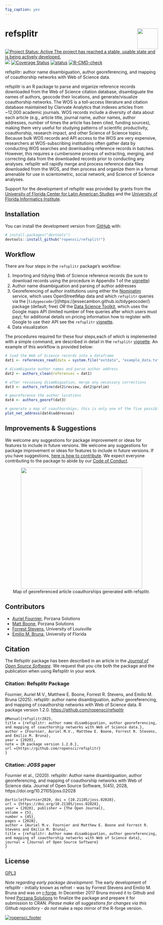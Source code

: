 ```yaml
---
fig_caption: yes
---
```


# refsplitr <img src="man/figures/logo.png" align="right" height="68" />

<!-- badges: start -->

[![Project Status: Active The project has reached a stable, usable state and is being actively developed.](http://www.repostatus.org/badges/latest/active.svg)](http://www.repostatus.org/#active)
[![](https://badges.ropensci.org/256_status.svg)](https://github.com/ropensci/onboarding/issues/256)
[![Coverage Status](https://coveralls.io/repos/github/ropensci/refsplitr/badge.svg?branch=master)](https://coveralls.io/github/ropensci/refsplitr?branch=master)
[![status](https://joss.theoj.org/papers/3e46a4970fea0da996251617d2fa85ca/status.svg)](https://joss.theoj.org/papers/3e46a4970fea0da996251617d2fa85ca)
[![R-CMD-check](https://github.com/embruna/refsplitr/workflows/R-CMD-check/badge.svg)](https://github.com/embruna/refsplitr/actions)
<!-- badges: end -->

refsplitr: author name disambiguation, author georeferencing, and mapping of coauthorship networks with Web of Science data.

refsplitr is an R package to parse and organize reference records downloaded from the Web of Science citation database, disambiguate the names of authors, geocode their locations, and generate/visualize coauthorship networks. The WOS is a toll-access literature and citation database maintained by Clarivate Analytics that indexes articles from \~12,000 academic journals. WOS records include a diversity of data about each article (e.g., article title, journal name, author names, author addresses, number of times the article has been cited, funding sources), making them very useful for studying patterns of scientific productivity, coauthorship, research impact, and other Science of Science topics. Because bulk WOS records and API access to the WOS are very expensive, researchers at WOS-subscribing institutions often gather data by conducting WOS searches and downloading reference records in batches. However, this requires a cumbersome process of extracting, merging, and correcting data from the downloaded records prior to conducting any analyses. refsplitr will rapidly merge and process reference data files downloaded from the WOS, and then process and organize them in a format amenable for use in scientometric, social network, and Science of Science analyses.

Support for the development of refsplitr was provided by grants from the [University of Florida Center for Latin American Studies](http://www.latam.ufl.edu/) and the [University of Florida Informatics Institute](https://informatics.institute.ufl.edu/).

## Installation

You can install the development version from [GitHub](https://github.com/) with:

``` r
# install.packages("devtools")
devtools::install_github("ropensci/refsplitr")
```


## Workflow

There are four steps in the `refsplitr` package's workflow:

1.  Importing and tidying Web of Science reference records (be sure to download records using the procedure in Appendix 1 of the [vignette](https://docs.ropensci.org/refsplitr/articles/refsplitr.html))
2.  Author name disambiguation and parsing of author addresses
3.  Georeferencing of author institutions using either the [Nominatim](https://nominatim.org/) service, which uses OpenStreetMap data and which `refsplitr` queries via the [`tidygeocoder`]((https://jessecambon.github.io/tidygeocoder/) package (default; free) _OR_ the  [Data Science Toolkit](http://www.datasciencetoolkit.org/), which uses the Google maps API (limited number of free queries after which users must pay); for additional details on pricing information how to register with Google to use their API see the `refsplitr` [vignette](https://docs.ropensci.org/refsplitr/articles/refsplitr.html).
4.  Data visualization

The procedures required for these four steps,each of which is implemented with a simple command, are described in detail in the `refsplitr` [vignette](https://docs.ropensci.org/refsplitr/articles/refsplitr.html). An example of this workflow is provided below:

```r

# load the Web of Science records into a dataframe
dat1 <- references_read(data = system.file("extdata", "example_data.txt", package = "refsplitr"), dir = FALSE)

# disambiguate author names and parse author address
dat2 <- authors_clean(references = dat1)

# after revieiwng disambiguation, merge any necessary corrections
dat3 <- authors_refine(dat2$review, dat2$prelim)

# georeference the author locations
dat4 <- authors_georef(dat3)

# generate a map of coauthorships; this is only one of the five possible visualizations  
plot_net_address(dat4$addresses)
```

## Improvements & Suggestions

We welcome any suggestions for package improvement or ideas for features to include in future versions. We welcome any suggestions for package improvement or ideas for features to include in future versions. If you have suggestions, [here is how to contribute](https://github.com/ropensci/refsplitr/blob/master/CONTRIBUTING.md). We expect everyone contributing to the package to abide by our [Code of Conduct](https://github.com/ropensci/refsplitr/blob/master/CODE_OF_CONDUCT.md).

<center>
<img src="man/figures/coauthor_connections_BITR.png" height="400">
</center>

<center>
Map of georeferenced article coauthorships generated with refsplitr.
</center>


## Contributors

-   [Auriel Fournier](https://github.com/aurielfournier), Porzana Solutions
-   [Matt Boone](https://github.com/birderboone), Porzana Solutions
-   [Forrest Stevens](http://forreststevens.com/teaching/research.html), University of Louisville
-   [Emilio M. Bruna](https://github.com/embruna), University of Florida

## Citation

The Refsplitr package has been described in an article in the [_Journal of Open Source Software_](https://joss.theoj.org/papers/10.21105/joss.02028). We request that you cite both the package and the publication when using Refsplitr in your work.

### Citation: Refsplitr Package

Fournier, Auriel M.V., Matthew E. Boone, Forrest R. Stevens, and Emilio M. Bruna (2025). refsplitr: author name disambiguation, author georeferencing, and mapping of coauthorship networks with Web of Science data. R package version 1.2.0. <https://github.com/ropensci/refsplitr>

    @Manual{refsplitr2025,
    title = {refsplitr: author name disambiguation, author georeferencing, 
    and mapping of coauthorship networks with Web of Science data.},
    author = {Fournier, Auriel M.V., Matthew E. Boone, Forrest R. Stevens, 
    and Emilio M. Bruna},
    year = {2020},
    note = {R package version 1.2.0.},
    url ={https://github.com/ropensci/refsplitr}
    }

### Citation: _JOSS_ paper

Fournier et al., (2020). refsplitr: Author name disambiguation, author georeferencing, and mapping of coauthorship networks with Web of Science data. Journal of Open Source Software, 5(45), 2028, https://doi.org/10.21105/joss.02028

    @article{Fournier2020, doi = {10.21105/joss.02028}, 
    url = {https://doi.org/10.21105/joss.02028}, 
    year = {2020}, publisher = {The Open Journal}, 
    volume = {5}, 
    number = {45}, 
    pages = {2028}, 
    author = {Auriel M.v. Fournier and Matthew E. Boone and Forrest R. Stevens and Emilio M. Bruna}, 
    title = {refsplitr: Author name disambiguation, author georeferencing, and mapping of coauthorship networks with Web of Science data}, 
    journal = {Journal of Open Source Software}
    }

## License

[GPL3](https://www.r-project.org/Licenses/GPL-3)

*Note regarding early package development*: The early development of refsplitr - initially known as refnet - was by Forrest Stevens and Emilio M. Bruna and was on [r-forge](https://r-forge.r-project.org/projects/refnet/). In December 2017 Bruna moved it to Github and hired [Porzana Solutions](https://github.com/aurielfournier) to finalize the package and prepare it for submission to CRAN. *Please make all suggestions for changes via this Github repository - do not* make a repo mirror of the R-forge version.

[![ropensci_footer](https://ropensci.org/public_images/ropensci_footer.png)](https://ropensci.org)
